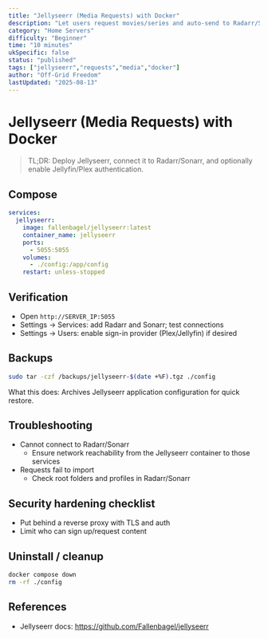 ```yaml
---
title: "Jellyseerr (Media Requests) with Docker"
description: "Let users request movies/series and auto-send to Radarr/Sonarr."
category: "Home Servers"
difficulty: "Beginner"
time: "10 minutes"
ukSpecific: false
status: "published"
tags: ["jellyseerr","requests","media","docker"]
author: "Off-Grid Freedom"
lastUpdated: "2025-08-13"
---
```


# Jellyseerr (Media Requests) with Docker

> TL;DR: Deploy Jellyseerr, connect it to Radarr/Sonarr, and optionally enable Jellyfin/Plex authentication.

## Compose

```yaml
services:
  jellyseerr:
    image: fallenbagel/jellyseerr:latest
    container_name: jellyseerr
    ports:
      - 5055:5055
    volumes:
      - ./config:/app/config
    restart: unless-stopped
```

## Verification
- Open `http://SERVER_IP:5055`
- Settings → Services: add Radarr and Sonarr; test connections
- Settings → Users: enable sign-in provider (Plex/Jellyfin) if desired

## Backups
```bash
sudo tar -czf /backups/jellyseerr-$(date +%F).tgz ./config
```
What this does: Archives Jellyseerr application configuration for quick restore.

## Troubleshooting
- Cannot connect to Radarr/Sonarr
  - Ensure network reachability from the Jellyseerr container to those services
- Requests fail to import
  - Check root folders and profiles in Radarr/Sonarr

## Security hardening checklist
- Put behind a reverse proxy with TLS and auth
- Limit who can sign up/request content

## Uninstall / cleanup
```bash
docker compose down
rm -rf ./config
```

## References
- Jellyseerr docs: https://github.com/Fallenbagel/jellyseerr
